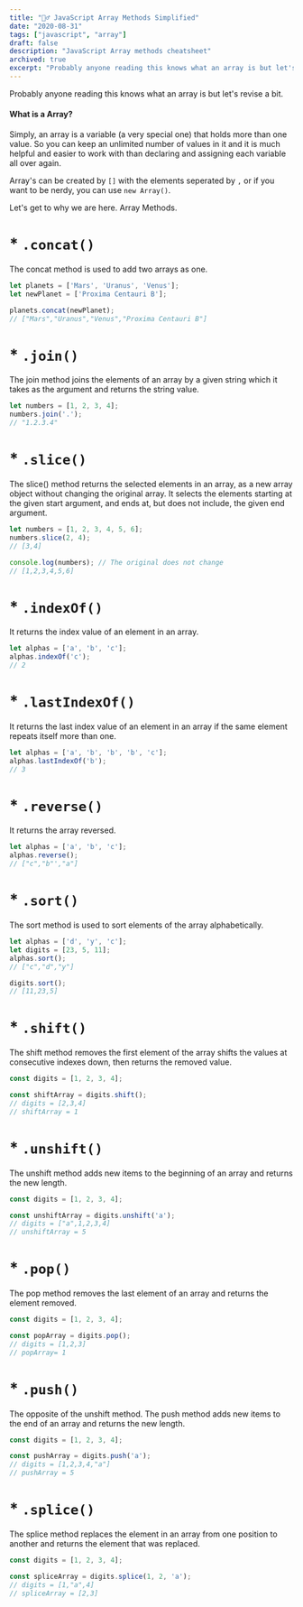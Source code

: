 ```yaml
---
title: "🤸‍♂️ JavaScript Array Methods Simplified"
date: "2020-08-31"
tags: ["javascript", "array"]
draft: false
description: "JavaScript Array methods cheatsheet"
archived: true
excerpt: "Probably anyone reading this knows what an array is but let's revise a bit."
---
```


Probably anyone reading this knows what an array is but let's revise a bit.

#### What is a Array?

Simply, an array is a variable (a very special one) that holds more than one value. So you can keep an unlimited number of values in it and it is much helpful and easier to work with than declaring and assigning each variable all over again.

Array's can be created by `[]` with the elements seperated by `,` or if you want to be nerdy, you can use `new Array()`.

Let's get to why we are here. Array Methods.

# \* `.concat()`

The concat method is used to add two arrays as one.

```js:array-concat.js
let planets = ['Mars', 'Uranus', 'Venus'];
let newPlanet = ['Proxima Centauri B'];

planets.concat(newPlanet);
// ["Mars","Uranus","Venus","Proxima Centauri B"]
```

# \* `.join()`

The join method joins the elements of an array by a given string which it takes as the argument and returns the string value.

```js:array-join.js
let numbers = [1, 2, 3, 4];
numbers.join('.');
// "1.2.3.4"
```

# \* `.slice()`

The slice() method returns the selected elements in an array, as a new array object without changing the original array. It selects the elements starting at the given start argument, and ends at, but does not include, the given end argument.

```js:array-slice.js
let numbers = [1, 2, 3, 4, 5, 6];
numbers.slice(2, 4);
// [3,4]

console.log(numbers); // The original does not change
// [1,2,3,4,5,6]
```

# \* `.indexOf()`

It returns the index value of an element in an array.

```js:array-indexof.js
let alphas = ['a', 'b', 'c'];
alphas.indexOf('c');
// 2
```

# \* `.lastIndexOf()`

It returns the last index value of an element in an array if the same element repeats itself more than one.

```js:array-lastindexof.js
let alphas = ['a', 'b', 'b', 'b', 'c'];
alphas.lastIndexOf('b');
// 3
```

# \* `.reverse()`

It returns the array reversed.

```js:array-reverse.js
let alphas = ['a', 'b', 'c'];
alphas.reverse();
// ["c","b"',"a"]
```

# \* `.sort()`

The sort method is used to sort elements of the array alphabetically.

```js:array-sort.js
let alphas = ['d', 'y', 'c'];
let digits = [23, 5, 11];
alphas.sort();
// ["c","d","y"]

digits.sort();
// [11,23,5]
```

# \* `.shift()`

The shift method removes the first element of the array shifts the values at consecutive indexes down, then returns the removed value.

```js:array-shift.js
const digits = [1, 2, 3, 4];

const shiftArray = digits.shift();
// digits = [2,3,4]
// shiftArray = 1
```

# \* `.unshift()`

The unshift method adds new items to the beginning of an array and returns the new length.

```js:array-unshift.js
const digits = [1, 2, 3, 4];

const unshiftArray = digits.unshift('a');
// digits = ["a",1,2,3,4]
// unshiftArray = 5
```

# \* `.pop()`

The pop method removes the last element of an array and returns the element removed.

```js:array-pop.js
const digits = [1, 2, 3, 4];

const popArray = digits.pop();
// digits = [1,2,3]
// popArray= 1
```

# \* `.push()`

The opposite of the unshift method. The push method adds new items to the end of an array and returns the new length.

```js:array-push.js
const digits = [1, 2, 3, 4];

const pushArray = digits.push('a');
// digits = [1,2,3,4,"a"]
// pushArray = 5
```

# \* `.splice()`

The splice method replaces the element in an array from one position to another and returns the element that was replaced.

```js:array-splice.js
const digits = [1, 2, 3, 4];

const spliceArray = digits.splice(1, 2, 'a');
// digits = [1,"a",4]
// spliceArray = [2,3]
```
